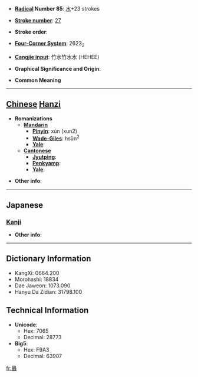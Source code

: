 * '''[[Wiktionary:Chinese radical index| Radical]] Number 85''': [[Wiktionary:Chinese radical index 水|水]]+23 strokes

* '''[[Wiktionary:Chinese total strokes index|Stroke number]]''': [[Wiktionary:Chinese total strokes index 27|27]]

* '''Stroke order''': 

* '''[[Wiktionary:Chinese four corner index|Four-Corner System]]''': 2623<sub>2</sub>

* '''[[Wiktionary:Chinese Cangjie index|Cangjie input]]''': 竹水竹水水 (HEHEE)

* '''Graphical Significance and Origin''': 

* '''Common Meaning'''

----

== [[Chinese]] [[Hanzi]] ==

* '''Romanizations'''
** '''[[Mandarin]]'''
*** '''[[Pinyin]]''': xún (xun2)
*** '''[[Wade-Giles]]''': hsün<sup>2</sup>
*** '''[[Yale]]''': 
** '''[[Cantonese]]'''
*** '''[[Jyutping]]''':
*** '''[[Penkyamp]]''': 
*** '''[[Yale]]''': 

* '''Other info''': 

----

==Japanese==
===[[Kanji]]===
{{kanji|on readings=[[しゅん]] (shun), [[じゅん]] (jun), [[せん]] (sen)
|kun readings=[[たくさんのいずみ]] (takusannoizumi)
}}

* '''Other info''':  

----

== Dictionary Information ==

* KangXi: 0664.200
* Morohashi: 18834
* Dae Jaweon: 1073.090
* Hanyu Da Zidian: 31798.100

== Technical Information ==

* '''Unicode''':
** Hex: 7065
** Decimal: 28773
* '''Big5''':
** Hex: F9A3
** Decimal: 63907

[[fr:灥]]